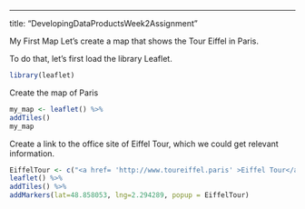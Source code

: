 ---
title: "DevelopingDataProductsWeek2Assignment"

My First Map
Let’s create a map that shows the Tour Eiffel in Paris.

To do that, let’s first load the library Leaflet.

```r
library(leaflet)
```
Create the map of Paris

```r
my_map <- leaflet() %>%
addTiles()
my_map
```
Create a link to the office site of Eiffel Tour, which we could get relevant information.

```r
EiffelTour <- c("<a href= 'http://www.toureiffel.paris' >Eiffel Tour</a>")
leaflet() %>%
addTiles() %>%
addMarkers(lat=48.858053, lng=2.294289, popup = EiffelTour)
```


